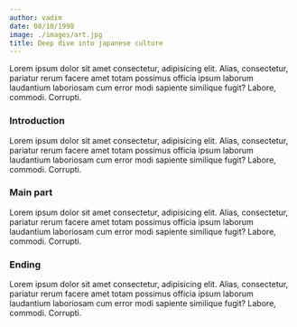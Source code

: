 ```yaml
---
author: vadim
date: 08/10/1998
image: ./images/art.jpg
title: Deep dive into japanese culture
---
```



Lorem ipsum dolor sit amet consectetur, adipisicing elit. Alias, consectetur, pariatur
rerum facere amet totam possimus officia ipsum laborum laudantium laboriosam cum
error modi sapiente similique fugit? Labore, commodi. Corrupti.

### Introduction

Lorem ipsum dolor sit amet consectetur, adipisicing elit. Alias, consectetur, pariatur
rerum facere amet totam possimus officia ipsum laborum laudantium laboriosam cum
error modi sapiente similique fugit? Labore, commodi. Corrupti.

### Main part

Lorem ipsum dolor sit amet consectetur, adipisicing elit. Alias, consectetur, pariatur
rerum facere amet totam possimus officia ipsum laborum laudantium laboriosam cum
error modi sapiente similique fugit? Labore, commodi. Corrupti.

### Ending

Lorem ipsum dolor sit amet consectetur, adipisicing elit. Alias, consectetur, pariatur
rerum facere amet totam possimus officia ipsum laborum laudantium laboriosam cum
error modi sapiente similique fugit? Labore, commodi. Corrupti.

<Callout text="Read more here" link="#" />
